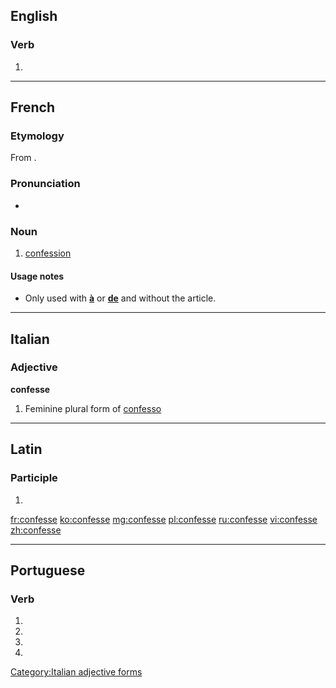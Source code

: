 ==English==

===Verb===
{{head|en|verb}}

# {{obsolete spelling of|confess}}

----

==French==

===Etymology===
From {{term|confesser}}.

===Pronunciation===
* {{IPA|/kɔ̃fɛs/|lang=fr}}

===Noun===
{{fr-noun|f}}

# {{religion|lang=fr}} [[confession]]

====Usage notes====
* Only used with '''[[à]]''' or '''[[de]]''' and without the article.

----

==Italian==

===Adjective===
'''confesse''' {{f}}

# Feminine plural form of [[confesso]]

[[Category:Italian adjective forms]]

----

==Latin==

===Participle===
{{la-part-form|cōnfesse}}

# {{inflection of|confessus|cōnfessus|voc|m|s|lang=la}}

[[fr:confesse]]
[[ko:confesse]]
[[mg:confesse]]
[[pl:confesse]]
[[ru:confesse]]
[[vi:confesse]]
[[zh:confesse]]

----
==Portuguese==

===Verb===
{{head|pt|verb form}}
# {{conjugation of|confessar||1|s|present|subjunctive|lang=pt}}
# {{conjugation of|confessar||3|s|present|subjunctive|lang=pt}}
# {{conjugation of|confessar||1|s|imperative|lang=pt}}
# {{conjugation of|confessar||3|s|imperative|lang=pt}}
{{rfc-auto}}